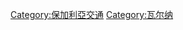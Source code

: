 {{Commons cat|Transport in Varna}}

[[Category:保加利亞交通|Category:保加利亞交通]]
[[Category:瓦尔纳|Category:瓦尔纳]]